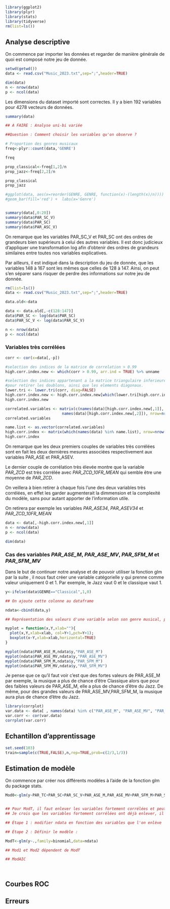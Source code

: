 
```r
library(ggplot2)
library(plyr)
library(stats)
library(tidyverse)
rm(list=ls())
```
## Analyse descriptive

On commence par importer les données et regarder de manière générale de quoi est composé notre jeu de donnée.

```r
setwd(getwd())
data <- read.csv("Music_2023.txt",sep=";",header=TRUE)

dim(data)
n <- nrow(data)
p <- ncol(data)
```

Les dimensions du dataset importé sont correctes. Il y a bien 192 variables pour 4278 vecteurs de données.


```r
summary(data)
```


```r
## A FAIRE : Analyse uni-bi variée

##Question : Comment choisir les variables qu'on observe ? 
```

```r
# Proportion des genres musicaux
freq<-plyr::count(data,'GENRE')

freq

prop_classical<-freq[1,2]/n
prop_jazz<-freq[2,2]/n

prop_classical
prop_jazz
```



```r
#ggplot(data, aes(x=reorder(GENRE, GENRE, function(x)-(length(x)/n)))) +
#geom_bar(fill='red') +  labs(x='Genre')


summary(data[,0:20])
summary(data$PAR_SC_V)
summary(data$PAR_SC)
summary(data$PAR_ASC_V)
```

On remarque que les variables PAR_SC_V et PAR_SC ont des ordres de grandeurs bien supérieurs à celui des autres variables. Il est donc judicieux d'appliquer une transformation log afin d'obtenir des ordres de grandeurs similaires entre toutes nos variables explicatives.

Par ailleurs, il est indiqué dans la description du jeu de donnée, que les variables 148 à 167 sont les mêmes que celles de 128 à 147. Ainsi, on peut s'en séparer sans risquer de perdre des informations sur notre jeu de donnée.

```r
rm(list=ls())
data <- read.csv("Music_2023.txt",sep=";",header=TRUE)

data.old<-data

data <- data.old[,-c(128:147)]
data$PAR_SC <- log(data$PAR_SC)
data$PAR_SC_V <- log(data$PAR_SC_V)

n <- nrow(data)
p <- ncol(data)
```

### Variables très corrélées
```r
corr <- cor(x=data[,-p])

#selection des indices de la matrice de correlation > 0.99
high.corr.index.new <- which(corr > 0.99, arr.ind = TRUE) %>% unname

#selection des indices appartenant a la matrice triangulaire inferieure stricte,
#pour retirer les doublons, ainsi que les elements diagonaux.
lower.tri <- lower.tri(corr, diag=FALSE)
high.corr.index.new <- high.corr.index.new[which(lower.tri[high.corr.index.new]==TRUE),]
high.corr.index.new
```
```r
correlated.variables <- matrix(c(names(data)[high.corr.index.new[,1]], 
                         names(data)[high.corr.index.new[,2]]), nrow=nrow(high.corr.index.new))
correlated.variables
```

```r
name.list <- as.vector(correlated.variables)
high.corr.index <- matrix(which(names(data) %in% name.list), nrow=nrow(high.corr.index.new))
high.corr.index
```

On remarque que les deux premiers couples de variables très corrélées sont en fait
les deux dernières mesures associées respectivement aux variables PAR_ASE et PAR_ASEV.

Le dernier couple de corrélation très élevée montre que la variable *PAR_ZCD* est très corrélée
avec *PAR_ZCD_10FR_MEAN* qui semble être une moyenne de *PAR_ZCD*.

On veillera à bien retirer à chaque fois l'une des deux variables très corrélées,
en effet les garder augmenterait la dimmension et la complexité du modèle, sans pour autant
apporter de l'information utile.

On retirera par exemple les variables *PAR_ASE34*, *PAR_ASEV34* et *PAR_ZCD_10FR_MEAN*

```r
data <- data[,-high.corr.index.new[,1]]
n <- nrow(data)
p <- ncol(data)

dim(data)
```


### Cas des variables *PAR_ASE_M*, *PAR_ASE_MV*, *PAR_SFM_M* et *PAR_SFM_MV*

Dans le but de continuer notre analyse et de pouvoir utiliser la fonction glm par la suite , il nous faut créer une variable catégorielle y qui prenne comme valeur uniquement 0 et 1.
Par exemple, le Jazz vaut 0 et le classique vaut 1.

```r

y<-ifelse(data$GENRE=="Classical",1,0)

## On ajoute cette colonne au dataframe

ndata<-cbind(data,y)

## Représentation des valeurs d'une variable selon son genre musical, plot classique et boxplot.

myplot = function(x,Y,xlab=""){
  plot(x,Y,xlab=xlab, col=Y+1,pch=Y+1);
  boxplot(x~Y,xlab=xlab,horizontal=TRUE)
}

myplot(ndata$PAR_ASE_M,ndata$y,"PAR_ASE_M")    
myplot(ndata$PAR_ASE_MV,ndata$y,"PAR_ASE_MV")
myplot(ndata$PAR_SFM_M,ndata$y,"PAR_SFM_M")
myplot(ndata$PAR_SFM_MV,ndata$y,"PAR_SFM_MV")

```

Je pense que ce qu'il faut voir c'est que des fortes valeurs de PAR_ASE_M par exemple, la musique a plus de chance d'être Classique alors que pour des faibles valeurs de PAR_ASE_M, elle a plus de chance d'être du Jazz.
De même, pour des grandes valeurs de PAR_ASE_MV,PAR_SFM_M, la musique aura plus de chance d'être du Jazz.

```r
library(corrplot)
var.data <- data[ , names(data) %in% c("PAR_ASE_M", "PAR_ASE_MV", "PAR_SFM_M", "PAR_SFM_MV")]
var.corr <- cor(var.data)
corrplot(var.corr)


```


## Echantillon d'apprentissage
```r
set.seed(103)
train=sample(c(TRUE,FALSE),n,rep=TRUE,prob=c(2/3,1/3))
```

## Estimation de modèle

On commence par créer nos différents modèles à l'aide de la fonction glm du package stats.



```r



Mod0<-glm(y~PAR_TC+PAR_SC+PAR_SC_V+PAR_ASE_M,PAR_ASE_MV+PAR_SFM_M+PAR_SFM_MV,family=binomial,data=ndata)


## Pour ModT, il faut enlever les variables fortement corrélées et peut être aussi les autres qui sont évoquées.
## Je crois que les variables fortement corrélées ont déjà enlever, il faut donc voir ce qu'on fait des autres.

## Étape 1 : modifier ndata en fonction des variables que l'on enlève

## Étape 2 : Définir le modèle :

ModT<-glm(y~.,family=binomial,data=ndata)

## Mod1 et Mod2 dépendent de ModT

## ModAIC




```


## Courbes ROC


## Erreurs